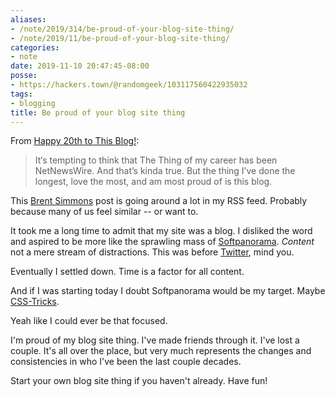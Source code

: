 ```yaml
---
aliases:
- /note/2019/314/be-proud-of-your-blog-site-thing/
- /note/2019/11/be-proud-of-your-blog-site-thing/
categories:
- note
date: 2019-11-10 20:47:45-08:00
posse:
- https://hackers.town/@randomgeek/103117560422935032
tags:
- blogging
title: Be proud of your blog site thing
---
```


[blog-20]: https://inessential.com/2019/11/07/happy_20th_to_this_blog_

From [Happy 20th to This Blog!][blog-20]:

> It‘s tempting to think that The Thing of my career has been NetNewsWire. And that’s kinda true. But the
> thing I’ve done the longest, love the most, and am most proud of is this blog.

This [Brent Simmons][] post is going around a lot in my RSS feed. Probably because many of us feel similar --
or want to.

It took me a long time to admit that my site was a blog. I disliked the word and aspired to be more like the
sprawling mass of [Softpanorama][]. _Content_ not a mere stream of distractions. This was before [Twitter][], mind
you.

[Twitter]: https://twitter.com/search?q=seattle%20weather%20update%20from%3Abrianwisti%20&src=typed_query

Eventually I settled down. Time is a factor for all content.

And if I was starting today I doubt Softpanorama would be my target. Maybe [CSS-Tricks][].

Yeah like I could ever be that focused.

I'm proud of my blog site thing. I've made friends through it. I've lost a couple. It's all over the place,
but very much represents the changes and consistencies in who I've been the last couple decades.

Start your own blog site thing if you haven't already. Have fun!

[Brent Simmons]: https://inessential.com/
[Softpanorama]: https://softpanorama.org/
[CSS-Tricks]: https://css-tricks.com/

